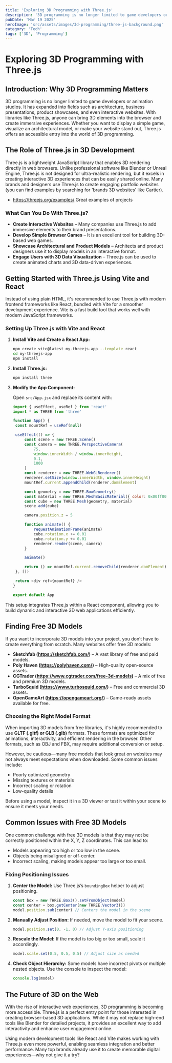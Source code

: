 ```yaml
---
title: 'Exploring 3D Programming with Three.js'
description: '3D programming is no longer limited to game developers or animation studios. It has expanded into fields such as architecture, business presentations, product showcases, and even interactive websites. With libraries like Three.js, anyone can bring 3D elements into the browser and create immersive experiences. Whether you want to display a simple game, visualize an architectural model, or make your website stand out, Three.js offers an accessible entry into the world of 3D programming.'
pubDate: 'Mar 19 2025'
heroImage: 'src/assets/images/3d-programming/three-js-background.png'
category: 'Tech'
tags: ['3D', 'Programming']
---
```


# Exploring 3D Programming with Three.js

## Introduction: Why 3D Programming Matters

3D programming is no longer limited to game developers or animation studios. It has expanded into fields such as architecture, business presentations, product showcases, and even interactive websites. With libraries like Three.js, anyone can bring 3D elements into the browser and create immersive experiences. Whether you want to display a simple game, visualize an architectural model, or make your website stand out, Three.js offers an accessible entry into the world of 3D programming.

## The Role of Three.js in 3D Development

Three.js is a lightweight JavaScript library that enables 3D rendering directly in web browsers. Unlike professional software like Blender or Unreal Engine, Three.js is not designed for ultra-realistic rendering, but it excels in creating interactive 3D experiences that can be easily shared online. Many brands and designers use Three.js to create engaging portfolio websites (you can find examples by searching for 'brands 3D websites' like Cartier).

- https://threejs.org/examples/ Great examples of projects

### What Can You Do With Three.js?

- **Create Interactive Websites** – Many companies use Three.js to add immersive elements to their brand presentations.
- **Develop Simple Browser Games** – It is an excellent tool for building 3D-based web games.
- **Showcase Architectural and Product Models** – Architects and product designers use it to display models in an interactive format.
- **Engage Users with 3D Data Visualization** – Three.js can be used to create animated charts and 3D data-driven experiences.

## Getting Started with Three.js Using Vite and React

Instead of using plain HTML, it's recommended to use Three.js with modern frontend frameworks like React, bundled with Vite for a smoother development experience. Vite is a fast build tool that works well with modern JavaScript frameworks.

### Setting Up Three.js with Vite and React

1. **Install Vite and Create a React App:**

   ```sh
   npm create vite@latest my-threejs-app --template react
   cd my-threejs-app
   npm install
   ```

2. **Install Three.js:**

   ```sh
   npm install three
   ```

3. **Modify the App Component:**

   Open `src/App.jsx` and replace its content with:

   ```javascript
   import { useEffect, useRef } from 'react'
   import * as THREE from 'three'

   function App() {
   	const mountRef = useRef(null)

   	useEffect(() => {
   		const scene = new THREE.Scene()
   		const camera = new THREE.PerspectiveCamera(
   			75,
   			window.innerWidth / window.innerHeight,
   			0.1,
   			1000
   		)
   		const renderer = new THREE.WebGLRenderer()
   		renderer.setSize(window.innerWidth, window.innerHeight)
   		mountRef.current.appendChild(renderer.domElement)

   		const geometry = new THREE.BoxGeometry()
   		const material = new THREE.MeshBasicMaterial({ color: 0x00ff00 })
   		const cube = new THREE.Mesh(geometry, material)
   		scene.add(cube)

   		camera.position.z = 5

   		function animate() {
   			requestAnimationFrame(animate)
   			cube.rotation.x += 0.01
   			cube.rotation.y += 0.01
   			renderer.render(scene, camera)
   		}

   		animate()

   		return () => mountRef.current.removeChild(renderer.domElement)
   	}, [])

   	return <div ref={mountRef} />
   }

   export default App
   ```

This setup integrates Three.js within a React component, allowing you to build dynamic and interactive 3D web applications efficiently.

## Finding Free 3D Models

If you want to incorporate 3D models into your project, you don’t have to create everything from scratch. Many websites offer free 3D models:

- **Sketchfab (https://sketchfab.com/)** – A vast library of free and paid models.
- **Poly Haven (https://polyhaven.com/)** – High-quality open-source assets.
- **CGTrader (https://www.cgtrader.com/free-3d-models)** – A mix of free and premium 3D models.
- **TurboSquid (https://www.turbosquid.com/)** – Free and commercial 3D assets.
- **OpenGameArt (https://opengameart.org/)** – Game-ready assets available for free.

### Choosing the Right Model Format

When importing 3D models from free libraries, it's highly recommended to use **GLTF (.gltf) or GLB (.glb)** formats. These formats are optimized for animations, interactivity, and efficient rendering in the browser. Other formats, such as OBJ and FBX, may require additional conversion or setup.

However, be cautious—many free models that look great on websites may not always meet expectations when downloaded. Some common issues include:

- Poorly optimized geometry
- Missing textures or materials
- Incorrect scaling or rotation
- Low-quality details

Before using a model, inspect it in a 3D viewer or test it within your scene to ensure it meets your needs.

## Common Issues with Free 3D Models

One common challenge with free 3D models is that they may not be correctly positioned within the X, Y, Z coordinates. This can lead to:

- Models appearing too high or too low in the scene.
- Objects being misaligned or off-center.
- Incorrect scaling, making models appear too large or too small.

### Fixing Positioning Issues

1. **Center the Model:** Use Three.js’s `boundingBox` helper to adjust positioning.

   ```javascript
   const box = new THREE.Box3().setFromObject(model)
   const center = box.getCenter(new THREE.Vector3())
   model.position.sub(center) // Centers the model in the scene
   ```

2. **Manually Adjust Position:** If needed, move the model to fit your scene.

   ```javascript
   model.position.set(0, -1, 0) // Adjust Y-axis positioning
   ```

3. **Rescale the Model:** If the model is too big or too small, scale it accordingly.

   ```javascript
   model.scale.set(0.5, 0.5, 0.5) // Adjust size as needed
   ```

4. **Check Object Hierarchy:** Some models have incorrect pivots or multiple nested objects. Use the console to inspect the model:

   ```javascript
   console.log(model)
   ```

## The Future of 3D on the Web

With the rise of interactive web experiences, 3D programming is becoming more accessible. Three.js is a perfect entry point for those interested in creating browser-based 3D applications. While it may not replace high-end tools like Blender for detailed projects, it provides an excellent way to add interactivity and enhance user engagement online.

Using modern development tools like React and Vite makes working with Three.js even more powerful, enabling seamless integration and better performance. Many top brands already use it to create memorable digital experiences—why not give it a try?
